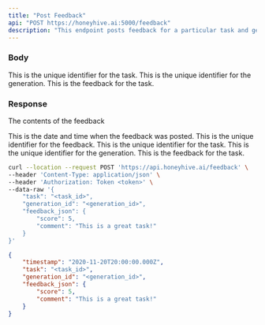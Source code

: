 ```yaml
---
title: "Post Feedback"
api: "POST https://honeyhive.ai:5000/feedback"
description: "This endpoint posts feedback for a particular task and generation_id."
---
```


### Body

<ParamField body="task" type="string">
  This is the unique identifier for the task.
</ParamField>

<ParamField body="generation_id" type="string">
  This is the unique identifier for the generation.
</ParamField>

<ParamField body="feedback_json" type="object">
  This is the feedback for the task.
</ParamField>

### Response

<ResponseField name="data" type="object">

The contents of the feedback

<Expandable title="Toggle object">

<ResponseField name="timestamp" type="string">
  This is the date and time when the feedback was posted.
</ResponseField>

<ResponseField name="feedback_id" type="string">
  This is the unique identifier for the feedback.
</ResponseField>

<ResponseField name="task" type="string">
  This is the unique identifier for the task.
</ResponseField>

<ResponseField name="generation_id" type="string">
  This is the unique identifier for the generation.
</ResponseField>

<ResponseField name="feedback_json" type="object">
  This is the feedback for the task.
</ResponseField>

</Expandable>

</ResponseField>

<RequestExample>

```bash Example Request
curl --location --request POST 'https://api.honeyhive.ai/feedback' \
--header 'Content-Type: application/json' \
--header 'Authorization: Token <token>' \
--data-raw '{
    "task": "<task_id>",
    "generation_id": "<generation_id>",
    "feedback_json": {
        "score": 5,
        "comment": "This is a great task!"
    }
}'
```

</RequestExample>

<ResponseExample>

```json Response
{
    "timestamp": "2020-11-20T20:00:00.000Z",
    "task": "<task_id>",
    "generation_id": "<generation_id>",
    "feedback_json": {
        "score": 5,
        "comment": "This is a great task!"
    }
}

```

</ResponseExample>
